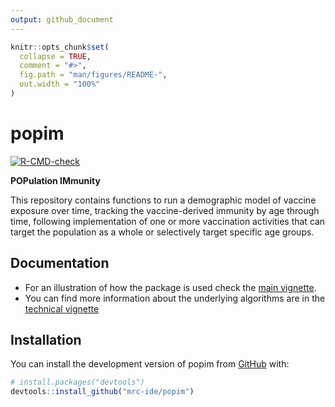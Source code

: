 ```yaml
---
output: github_document
---
```


<!-- README.md is generated from README.Rmd. Please edit that file -->

```r
knitr::opts_chunk$set(
  collapse = TRUE,
  comment = "#>",
  fig.path = "man/figures/README-",
  out.width = "100%"
)
```

# popim

<!-- badges: start -->
[![R-CMD-check](https://github.com/mrc-ide/popim/actions/workflows/R-CMD-check.yaml/badge.svg)](https://github.com/mrc-ide/popim/actions/workflows/R-CMD-check.yaml)
<!-- badges: end -->

**POPulation IMmunity**

This repository contains functions to run a demographic model of
vaccine exposure over time, tracking the vaccine-derived immunity by
age through time, following implementation of one or more vaccination
activities that can target the population as a whole or selectively
target specific age groups.

## Documentation

* For an illustration of how the package is used check the [main vignette](https://mrc-ide.github.io/popim/articles/popim.html).
* You can find more information about the underlying algorithms are in the [technical vignette](https://mrc-ide.github.io/popim/articles/technical_doc.html)

## Installation

You can install the development version of popim from
[GitHub](https://github.com/) with:

``` r
# install.packages("devtools")
devtools::install_github("mrc-ide/popim")
```

<!-- You'll still need to render `README.Rmd` regularly, to keep -->
<!-- `README.md` up-to-date. `devtools::build_readme()` is handy for -->
<!-- this. You could also use GitHub Actions to re-render `README.Rmd` -->
<!-- every time you push. An example workflow can be found here: -->
<!-- <https://github.com/r-lib/actions/tree/v1/examples>. -->

<!-- You can also embed plots, for example: -->

<!-- ```{r pressure, echo = FALSE} -->
<!-- plot(pressure) -->
<!-- ``` -->

<!-- In that case, don't forget to commit and push the resulting figure -->
<!-- files, so they display on GitHub and CRAN. -->

